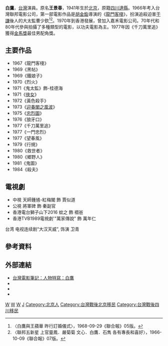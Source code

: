 {{藝人
|姓名 = 白鷹
|類型 = 男演員
|圖片 = 
|圖片尺寸 = 
|圖片簡介 = 
|本名 = 王景春
|外文名 = 
|外文 =   
|羅馬拼音 = Pai Ying
|英文名 = 
|暱稱 = 
|其他藝名 = 
|國籍 = {{ROC}}
|民族 = 
|籍貫 = [[四川|四川]][[達縣|達縣]]
|出生日期 = {{birth_year_and_age|1941}}
|出生地點 = {{ROC|北平市}}
|逝世日期 = 
|逝世地點 = 
|職業 = 演員
|語言 = 
|教育程度 = 台灣基督書院外文系
|宗教信仰 =
|配偶 = {{marriage|王蘋華|1968}}
|兒女 = 
|父母 = 
|音樂類型 = 
|演奏樂器 = 
|出道地點 = [[臺灣|臺灣]]
|出道作 = 《龍門客棧》
|出道日期 = 1967年
|代表作 = 1967年《龍門客棧》<br>1975年《忠烈圖》<br>1977年《千刀萬里追》
|活躍年代 = 1967-2005年
|唱片公司 = 
|經紀公司 = 
|網站 = 
|相關團體 = 
|獎項 = 1977年金馬獎最佳男配角
|IMDb = 0047016
}}

'''白鷹'''{{BD|1941年||||catIdx=W}}，[[台灣|台灣]]演員。原名'''王景春'''，1941年生於[[北京|北京]]，原籍[[四川|四川]][[達縣|達縣]]。1966年考入台灣聯邦電影公司，第一部電影作品是[[胡金銓|胡金銓]]導演的《[[龍門客棧|龍門客棧]]》，扮演追殺迫害[[于謙|于謙]]後人的大太監曹少欽<ref>〈白鷹與王蘋華 昨行訂婚儀式〉，1968-09-29《聯合報》05版。</ref><ref>〈聯邦五新星
上官靈鳳．嚴菊菊 文心．白鷹．石雋 各有專長和喜好〉，1966-10-09《聯合報》07版。</ref>。1970年到香港發展，曾加入嘉禾電影公司。70年代和80年代參與拍攝了多種類型的電影，以功夫電影為主。1977年因《千刀萬里追》獲得[[金馬獎|金馬獎]]最佳男配角獎。

== 主要作品 ==
*1967《龍門客棧》
*1969《黑帖》
*1969《鐵娘子》
*1970《烈火》
*1971《鬼太監》飾-桂德海
*1971《[[俠女|俠女]]》
*1972《黃色殺手》
*1973《[[迎春閣之風波|迎春閣之風波]]》
*1975《[[忠烈圖|忠烈圖]]》
*1976《狼牙口》
*1977《千刀萬里追》
*1977《一門忠烈》
*1977《望春風》
*1979《行規》
*1980《救世者》
*1980《鄉野人》
*1981《鬼圖》
*1984《殺夫》

== 電視劇 ==
*中視 天師鍾馗-紅梅閣 飾 賈似道
*公視 將軍碑 飾 秦副官
*香港電台獅子山下2016 蚊之 飾 禤爸
*香港TVB1989電視劇'"萬家傳說" 飾 萬年仁
台湾 电视连续剧“大汉天威”, 饰演 卫青

== 參考資料 ==
<references/>

== 外部連結 ==
*[http://movie1.cca.gov.tw/People/Content.asp?ID=33 台灣電影筆記：人物特寫：白鷹]{{dead link|date=2018年4月 |bot=InternetArchiveBot |fix-attempted=yes }}
* {{imdb name|0047016}}{{en}}
* {{Amg name|78017}}
* {{hkmdb name|3772}}

{{金馬獎最佳男配角|第14屆}}

[[Category:臺灣電影男演員|W]]
[[Category:香港電影演員|W]]
[[Category:四川人|W]]
[[Category:王姓|J]]
[[Category:北京人|Category:北京人]]
[[Category:台灣戰後北京移民|Category:台灣戰後北京移民]]
[[Category:台灣戰後四川移民|Category:台灣戰後四川移民]]